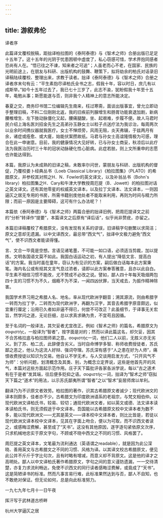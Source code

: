 ```yaml
---
---
---
```

title: 游叙弗伦
---







译者序


此篇译文覆校脱稿，距拙译柏拉图的《泰阿泰德》与《智术之师》合册出版已足足十五年了。这十五年的光阴于忧患困顿中虚度了，私心窃感可惜，学术界抱同感者恐尚有人在。“悟已往之不谏，知来者之可追”；人虽老而心不老，在国家、民族的光明前途上，在朋友与科研、出版机构的鼓舞、鞭策下，拟将劫余的柏氏对话录旧译稿陆续覆校、整理出来，求教于读者。拙译《泰阿泰德》与《智术之师》合册之译者序末句有云：“平生素抱尽译柏氏全书之志，假我十年，容以时日，庶几有以成斯举。”如今十五年过去了，我已七十三岁了，此志不渝，犹盼假我十年至十五年，黾勉从事；斯愿能遂与否，则非我个人精神上的意志所能决定。

春夏之交，商务印书馆二位编辑先生南来，枉过寒斋，面谈出版事宜，曾允立即动手整理旧稿，不料二位刚刚北返，我的旧疾前列腺增生和肠胃功能衰退加剧，新病腰椎增生、左下肢动脉僵化又起，腰痛腿酸，坐、起艰难，步履不便。故人马君时民介绍上海名医刘招金先生之高弟孙玉静女士以粒子点送疗法为我诊治，每周两次以业余时间携仪器就我医疗。女士不惮烦旁，风雨无阻，炎天弗辍，于兹两月有余，诸症或痊愈、或大瘥，始能伏案攒故纸。马君与孙女士高谊隆情极为可感，理合在此一申谢意。目前，我的健康情况大见好转，已与孙女士商妥，秋凉后以此疗法为我医治历时三十年的冠状动脉硬化性心脏病。此症若胠，则上文所重申的志愿也许能达得到。

本篇，我原认为未成熟的旧译之稿，未敢率尔问世，蒙朋友与科研、出版机构的督促，乃覆校娄卜经典丛书（Loeb Classical Library）《柏拉图集》（PLATO）的希腊原文，并参校其对照之H．N．Fowler的英文译文，以及补翁丛书（Bohn's library）柏拉图集之H．Cary和牛津大学教授周厄提（B．Jowett）的柏拉图对话之英文译文。还有其他零星的权威英文译本，以及拉丁文译本、法文译本，一则因逼仄之居无专用的书房，所需书籍别庋他处者不能取来利用，再则为时间与精力所限；而前一原因是主要障碍，这可有什么办法呢？！

本篇依《泰阿泰德》与《智术之师》两篇合册的拙译旧例，把周厄提译文之前的“分析”转译作“提要”，本篇译文之后原有“译后话”，似乎尚非赘疣，亦留之。

本篇旧译稿覆校了希腊原文，没有发现有关系的谬误，旧译稿字句删繁以求简洁；原文之意却无遗漏。以中文译西文，最忌带“西文气”，拙译中文极力避免“西文气”，使不识西文者能读得懂。

言、文合一毕竟是空想。言语见诸笔墨，不可能一如口语，必须适当剪裁，加以提炼。文明各国语文莫不如此。我国白话运动之初，有人提出“降低文言、提高白话”的方案。我当时虽在童年，窃认为有见识的方案，嗣后做白话每本此方案秉笔。海内名公或有规其文言气息过浓者，请即以此方案奉答雅意，且亦以此自白。平生素不相信习惯不能改，尤不赞成不必改之说。譬如，鄙人四十年每天吸烟两包四十支的习惯不为不久，烟瘾不为不深，一闻四凶伏罪，当天戒去，为振作精神除害。

我国学术界习用之希腊人名、地名，率从现代欧洲字翻音；溯其源流，则由希腊字一转而为拉丁字，二转而为现代欧洲字，再翻为汉字，其音去希腊字原音颇远，似宜重行厘定；沿用已久者如非逼不得已，何尝不可改正？此虽细节，于译事无关宏旨，然学问之道，无论巨细，总以求真求确为贵，不宜苟且因循。

至于名词的一般译法，其欠妥者尤宜改正。例如《智术之师》的篇名，希腊原文为σοφιστής，一般译为“智者”，按字面是对的；然而以译此篇这名，却欠妥，因其不合苏格拉底与柏拉图师弟之意。σοφιστής一词，他们二人以前，无胜义亦无劣义。到了苏、柏二氏，此辞便含劣义。当时自命博学多智、称师收费授徒者，苏氏鄙之恶之，他认为这流人好辩、强词夺理。苏氏深有感于“人之患在好为人师”，痛恨收费授徒以知识为交易。他自认不学无术，与人交谈用启发方式，“只开风气不为师”：分析问题，划清概念及其类、别，为概念立定界说，这些是他首先开的风气，本篇对这些方面起示范作用。庄子天下篇批评各家各派学说，每以“古之道术有在于是者”发其端，往后便多贬抑之语。σοφιστής一词，拙译为“智术之师”窃拟天下篇之“道术”的用法，以示苏氏鄙夷所谓“智者”之以“智术”妄居师席以牟利。

翻译乃为不识原文者效劳。柏拉图的著作，识其古希腊原文者诚少；现代欧洲文的译本则颇多，佳者亦不少。古希腊文为印度欧洲语系的老祖宗，与梵文相伯仲。以现代欧洲文译柏氏书，较易、较切；通现代欧洲文者，如以英文或德、法文译本读本读柏氏书，则无须假途于中文译本。吾国能以古希腊原文校中文译本者为数不多，能以现代欧洲文——尤其是英文——译本校中文译本者，则比比皆是，若徒以现代欧洲文译本校中文译本，见其在字面上吻合，便以为可取，而不识西文者读之，或感晦涩费解，甚至成了“天书”。这没有其他原因，逐字逐句紧依原文次序，只求机械地忠实于原文字句，不顾或不晓中西文之不同的习惯、风格罢了。

周厄提之英文译本，文笔最为流利通达（英语谓之readable），就是因为此公深晓、善用英文与古希腊文之不同的习惯、风格为译。以其译文校古希腊原文，便见此公并不斤斤于字比句次，且有时略有增减，而意义却不背原文。这是他的译才之高明处。鄙人以中文译柏氏著作希腊原文，字句之间的意义谨防遗漏，一一交待清楚，亦复力求流利畅达，免使不识西文的同行读者感晦涩费解，或竟成了“天书”。这是简陋译书的标准。然而凡事言易行难，此标准果然达到与否，鄙人不自知，也不敢绝对保证。但无论如何，总是向此标准努力。




一九七九年七月十一日午夜

挥汗写于武林道古桥畔

杭州大学逼仄之居